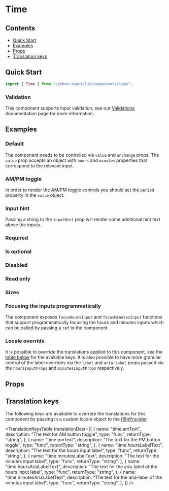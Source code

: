 


<Meta of={TimeStories} />

# Time

## Contents

- [Quick Start](#quick-start)
- [Examples](#examples)
- [Props](#props)
- [Translation keys](#translation-keys)

## Quick Start

```javascript
import { Time } from "carbon-react/lib/components/time";
```

### Validation

This component supports input validation, see our [Validations](../?path=/docs/documentation-validations--docs) documentation page for more information.

## Examples

### Default

The component needs to be controlled via `value` and `onChange` props. The `value` prop accepts an object
with `hours` and `minutes` properties that correspond to the relevant input.

<Canvas of={TimeStories.Default} />

### AM/PM toggle

In order to render the AM/PM toggle controls you should set the `period` property in the `value` object.

<Canvas of={TimeStories.AmPmToggle} />

### Input hint

Passing a string to the `inputHint` prop will render some additional hint text above the inputs.

<Canvas of={TimeStories.InputHint} />

### Required

<Canvas of={TimeStories.Required} />

### Is optional

<Canvas of={TimeStories.IsOptional} />

### Disabled

<Canvas of={TimeStories.Disabled} />

### Read only

<Canvas of={TimeStories.ReadOnly} />

### Sizes

<Canvas of={TimeStories.Sizes} />

### Focusing the inputs programmatically

The component exposes `focusHoursInput` and `focusMinutesInput` functions that support programmatically
focusing the hours and minutes inputs which can be called by passing a `ref` to the component.

<Canvas of={TimeStories.FocusingInputs} />

### Locale override

It is possible to override the translations applied to this component, see the [table below](#translation-keys)
for the available keys. It is also possible to have more granular control of the label overrides via the
`label` and `aria-label` props passed via the `hoursInputProps` and `minutesInputProps` respectively.

<Canvas of={TimeStories.LocaleOverride} />

## Props

<ArgTypes of={TimeStories} />

## Translation keys

The following keys are available to override the translations for this component by passing in a custom locale object
to the [i18nProvider](../?path=/docs/documentation-i18n--docs).

<TranslationKeysTable
  translationData={[
    {
      name: "time.amText",
      description: "The text for AM button toggle",
      type: "func",
      returnType: "string",
    },
    {
      name: "time.pmText",
      description: "The text for the PM button toggle",
      type: "func",
      returnType: "string",
    },
    {
      name: "time.hoursLabelText",
      description: "The text for the hours input label",
      type: "func",
      returnType: "string",
    },
    {
      name: "time.minutesLabelText",
      description: "The text for the minutes input label",
      type: "func",
      returnType: "string",
    },
    {
      name: "time.hoursAriaLabelText",
      description: "The text for the aria-label of the hours input label",
      type: "func",
      returnType: "string",
    },
    {
      name: "time.minutesAriaLabelText",
      description: "The text for the aria-label of the minutes input label",
      type: "func",
      returnType: "string",
    },
  ]}
/>
